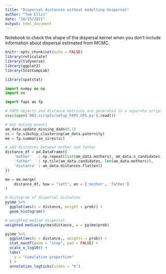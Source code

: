 ```yaml
---
title: "Dispersal distances without modelling dispersal"
author: "Tom Ellis"
date: "10/15/2021"
output: html_document
---
```


Notebook to check the shape of the dispersal kernel when you don't include information about dispersal estimated from MCMC.

```r
knitr::opts_chunk$set(echo = FALSE)
library(reticulate)
library(tidyverse)
library(ggplot2)
library(StatCompLab)

library(spatstat)

```

```python
import numpy as np
import os

import faps as fp

# FAPS objects and distance matrices are generated in a separate script.
exec(open('003.scripts/setup_FAPS_GPS.py').read())
```

```python
# Get mating events
am_data.update_missing_dads(0.1)
sc = fp.sibship_clustering(am_data.paternity)
me = fp.summarise_sires(sc)

# add distances between mother and father
distance_df = pd.DataFrame({
    'mother'   : np.repeat(list(am_data.mothers), am_data.n_candidates),
    'father'   : np.tile(am_data.candidates, len(am_data.mothers)),
    'distance' : am_data.distances.flatten()
})

me = me.merge(
    distance_df, how = "left", on = ['mother', 'father']
)
```

```r
# Histogram of dispersal distances
py$me %>% 
  ggplot(aes(x = distance, weight = prob)) + 
  geom_histogram()

# weighted median dispersal
weighted.median(py$me$distance, w = py$me$prob)

```

```r

py$me %>% 
  ggplot(aes(x = distance,, weights = prob)) + 
  stat_ewcdf(geom = "step", pad = FALSE) + 
  scale_x_log10() +
  labs(
    y = "Cumulative proportion"
  ) +
  annotation_logticks(sides = "b")
```

